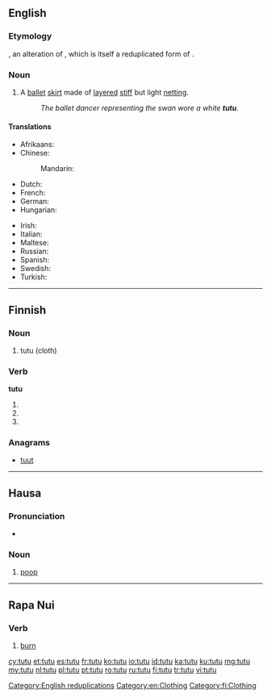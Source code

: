 {{also|Tutu|tutú|tutù|tutū|tütü|tūtū|tự tử}}
==English==

===Etymology===
{{borrowing|fr|tutu|lang=en}}, an alteration of {{term/t|fr|cucu}}, which is itself a reduplicated form of {{term/t|fr|cul||butt, bum, arse}}.

===Noun===
{{en-noun}}

# A [[ballet]] [[skirt]] made of [[layered]] [[stiff]] but light [[netting]].
#: ''The ballet dancer representing the swan wore a white '''tutu'''.''

====Translations====
{{trans-top|ballet skirt}}
* Afrikaans: {{t|af|tutu}}
* Chinese:
*: Mandarin: {{t|cmn|芭蕾舞裙|tr=bālěiwǔqún|sc=Hani}}
* Dutch: {{t+|nl|tutu|m}}
* French: {{t+|fr|tutu|m}}
* German: {{t+|de|Tutu|n}}
* Hungarian: {{t+|hu|tütü}}
{{trans-mid}}
* Irish: {{t|ga|tútú|m}}
* Italian: {{t|it|tutù|m}}
* Maltese: {{t|mt|tutu|m}}
* Russian: {{t+|ru|пачка|f|tr=páčka|sc=Cyrl}}
* Spanish: {{t+|es|tutú|m}}
* Swedish: {{t|sv|tutu|c}}
* Turkish: {{t+|tr|tütü}}
{{trans-bottom}}

[[Category:English reduplications]]
[[Category:en:Clothing]]

----

==Finnish==

===Noun===
{{fi-noun}}

# tutu (cloth)

===Verb===
'''tutu'''

# {{fi-form of|type=verb|mood=indicative|tense=present connegative|tutua}}
# {{fi-form of|type=verb|pr=second-person|pl=singular|mood=imperative|tense=present|tutua}}
# {{fi-form of|type=verb|pr=second-person|pl=singular|mood=imperative|tense=present connegative|tutua}}

===Anagrams===
* [[tuut#Finnish|tuut]]

[[Category:fi:Clothing]]

----

==Hausa==

===Pronunciation===
* {{hyphenation|tū|tù|lang=ha}}

===Noun===
{{head|ha|noun|g=m}}

# {{label|ha|childish|or|humorous}} [[poop]]

----

==Rapa Nui==

===Verb===
{{head|rap|verb}}

# [[burn]]

[[cy:tutu]]
[[et:tutu]]
[[es:tutu]]
[[fr:tutu]]
[[ko:tutu]]
[[io:tutu]]
[[id:tutu]]
[[ka:tutu]]
[[ku:tutu]]
[[mg:tutu]]
[[my:tutu]]
[[nl:tutu]]
[[pl:tutu]]
[[pt:tutu]]
[[ro:tutu]]
[[ru:tutu]]
[[fi:tutu]]
[[tr:tutu]]
[[vi:tutu]]